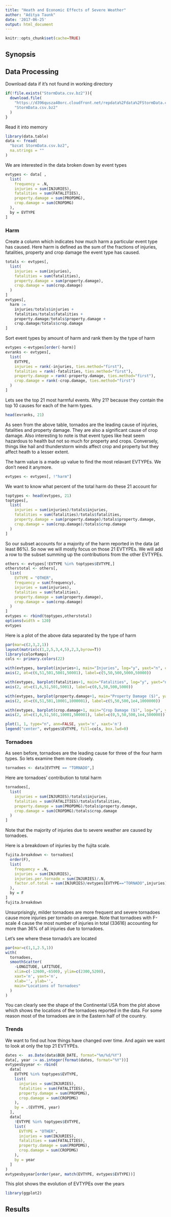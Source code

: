 ```yaml
---
title: "Heath and Economic Effects of Severe Weather"
author: "Aditya Taunk"
date: '2017-06-25'
output: html_document
---
```


```r
knitr::opts_chunk$set(cache=TRUE)
```

## Synopsis


## Data Processing

Download data if it's not found in working directory
```r
if(!file.exists("StormData.csv.bz2")){
  download.file(
    "https://d396qusza40orc.cloudfront.net/repdata%2Fdata%2FStormData.csv.bz2",
    "StormData.csv.bz2"
  )
}
```

Read it into memory
```r
library(data.table)
data <- fread(
  "bzcat StormData.csv.bz2",
  na.strings = ""
)
```

We are interested in the data broken down by event types
```r
evtypes <- data[ , 
  list(
    frequency = .N,
    injuries = sum(INJURIES), 
    fatalities = sum(FATALITIES),
    property.damage = sum(PROPDMG),
    crop.damage = sum(CROPDMG)
  ),
  by = EVTYPE
]
```



### Harm

Create a column which indicates how much harm a particular event type has caused.
Here harm is defined as the sum of the fractions of injuries, fatalities, property 
and crop damage the event type has caused.
```r
totals <- evtypes[,
  list(
    injuries = sum(injuries),
    fatalities = sum(fatalities),
    property.damage = sum(property.damage),
    crop.damage = sum(crop.damage)
  )
]
evtypes[,
  harm := 
    injuries/totals$injuries +
    fatalities/totals$fatalities +
    property.damage/totals$property.damage +
    crop.damage/totals$crop.damage
]
```

Sort event types by amount of harm and rank them by the type of harm
```r
evtypes <-evtypes[order(-harm)]
evranks <- evtypes[,
  list(
    EVTYPE,
    injuries = rank(-injuries, ties.method="first"),
    fatalities = rank(-fatalities, ties.method="first"),
    property.damage = rank(-property.damage, ties.method="first"),
    crop.damage = rank(-crop.damage, ties.method="first")
  )
]
```

Lets see the top 21 most harmful events. Why 21? because they contain the top 10
causes for each of the harm types.
```r
head(evranks, 21)
```

As seen from the above table, tornados are the leading cause of injuries, fatalities 
and property damage. They are also a significant cause of crop damage. Also interesting
to note is that event types like heat seem hazardous to health but not so much for
property and crops. Conversely, things like hail and thunderstorm winds affect crop
and property but they affect heath to a lesser extent.

The harm value is a made up value to find the most relavant EVTYPEs. We don't need 
it anymore.
```r
evtypes <- evtypes[, !"harm"]
```

We want to know what percent of the total harm do these 21 account for
```r
toptypes <- head(evtypes, 21)
toptypes[,
  list(
    injuries = sum(injuries)/totals$injuries,
    fatalities = sum(fatalities)/totals$fatalities,
    property.damage = sum(property.damage)/totals$property.damage,
    crop.damage = sum(crop.damage)/totals$crop.damage
  )
]
```

So our subset accounts for a majority of the harm reported in the data (at least 
86%). So now we will mostly focus on those 21 EVTYPEs. We will add a row to the 
subset summing up the contributions from the other EVTYPEs.
```r
others <- evtypes[!EVTYPE %in% toptypes$EVTYPE,]
otherstotal <- others[,
  list(
    EVTYPE = "OTHER",
    frequency = sum(frequency),
    injuries = sum(injuries),
    fatalities = sum(fatalities),
    property.damage = sum(property.damage),
    crop.damage = sum(crop.damage)
  )
]
evtypes <- rbind(toptypes,otherstotal)
options(width = 120)
evtypes
```

Here is a plot of the above data separated by the type of harm
```r
par(mar=c(2,3,2,1))
layout(matrix(c(1,2,5,3,4,5),2,3,byrow=T))
library(colorRamps)
cols <- primary.colors(22)

with(evtypes, barplot(injuries+1, main="Injuries", log="y", yaxt="n", col=cols))
axis(2, at=c(6,51,501,5001,50001), label=c(5,50,500,5000,50000))

with(evtypes, barplot(fatalities+1, main="Fatalities", log="y", yaxt="n", col=cols))
axis(2, at=c(1,6,51,501,5001), label=c(0,5,50,500,5000))

with(evtypes, barplot(property.damage+1, main="Property Damage ($)", yaxt="n", log="y", col=cols))
axis(2, at=c(6,51,501,10001,1000001), label=c(5,50,500,1e4,1000000))

with(evtypes, barplot(crop.damage+1, main="Crop Damage ($)", log="y", yaxt="n", col=cols))
axis(2, at=c(1,6,51,501,10001,500001), label=c(0,5,50,500,1e4,500000))

plot(1, 1, type="n", ann=FALSE, yaxt='n', xaxt='n')
legend("center", evtypes$EVTYPE, fill=cols, box.lwd=0)
```

### Tornadoes

As seen before, tornadoes are the leading cause for three of the four harm types.
So lets examine them more closely. 
```r
tornadoes <- data[EVTYPE == "TORNADO",]
```

Here are tornadoes' contribution to total harm
```r
tornadoes[,
  list(
    injuries = sum(INJURIES)/totals$injuries,
    fatalities = sum(FATALITIES)/totals$fatalities,
    property.damage = sum(PROPDMG)/totals$property.damage,
    crop.damage = sum(CROPDMG)/totals$crop.damage
  )
]
```

Note that the majority of injuries due to severe weather are caused by tornadoes.

Here is a breakdown of injuries by the fujita scale. 
```r
fujita.breakdown <- tornadoes[
  order(F),
  list(
    frequency = .N,
    injuries = sum(INJURIES),
    injuries.per.tornado = sum(INJURIES)/.N,
    factor.of.total = sum(INJURIES)/evtypes[EVTYPE=="TORNADO",injuries]
  ),
  by = F
]
fujita.breakdown
```

Unsurprisingly, milder tornadoes are more frequent and severe tornadoes cause more
injuries per tornado on avergae. Note that tornadoes with F-scale 4 cause the most
number of injuries in total (33616) accounting for more than 36% of all injuries
due to tornadoes.

Let's see where these tornado's are located
```r
par(mar=c(1,1,2.5,1))
with(
  tornadoes, 
  smoothScatter(
    -LONGITUDE, LATITUDE, 
    xlim=c(-12600,-6500), ylim=c(2300,5200),
    xaxt='n', yaxt='n',
    xlab='', ylab='',
    main="Locations of Tornadoes"
  )
)
```

You can clearly see the shape of the Continental USA from the plot above which shows
the locations of the tornadoes reported in the data. For some reason most of the
tornadoes are in the Eastern half of the country.

### Trends

We want to find out how things have changed over time. And again we want to look 
at only the top 21 EVTYPEs.
```r
dates <-  as.Date(data$BGN_DATE, format="%m/%d/%Y")
data[, year := as.integer(format(dates, format="%Y"))]
evtypesbyyear <- rbind(
  data[
    EVTYPE %in% toptypes$EVTYPE,
    list(
      injuries = sum(INJURIES),
      fatalities = sum(FATALITIES),
      property.damage = sum(PROPDMG),
      crop.damage = sum(CROPDMG)
    ),
    by = .(EVTYPE, year)
  ],
  data[
    !EVTYPE %in% toptypes$EVTYPE,
    list(
      EVTYPE = "OTHER",
      injuries = sum(INJURIES),
      fatalities = sum(FATALITIES),
      property.damage = sum(PROPDMG),
      crop.damage = sum(CROPDMG)
    ),
    by = year
  ]
)
evtypesbyyear[order(year, match(EVTYPE, evtypes$EVTYPE))]
```

This plot shows the evolution of EVTYPEs over the years
```r

library(ggplot2)

```



## Results





